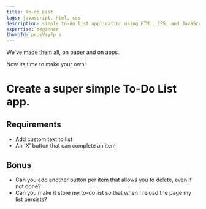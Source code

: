 ```yaml
---
title: To-do List
tags: javascript, html, css
description: simple to-do list application using HTML, CSS, and JavaScript
expertise: beginner
thumbId: pcpsVsyFp_s
---
```


We've made them all, on paper and on apps.

Now its time to make your own!

<h1>Create a super simple To-Do List app.</h1>

<h2>Requirements</h2>
<ul>
  <li>Add custom text to list</li>
  <li>An 'X' button that can complete an item</li>
</ul>

<h2>Bonus</h2>
<ul>
  <li>
    Can you add another button per item that allows you to delete, even if not
    done?
  </li>
  <li>
    Can you make it store my to-do list so that when I reload the page my list
    persists?
  </li>
</ul>
